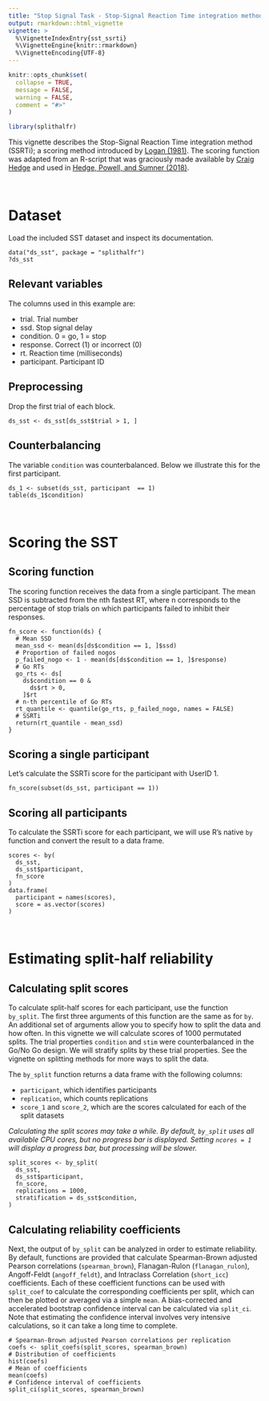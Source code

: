 ---
title: "Stop Signal Task - Stop-Signal Reaction Time integration method"
output: rmarkdown::html_vignette
vignette: >
  %\VignetteIndexEntry{sst_ssrti}
  %\VignetteEngine{knitr::rmarkdown}
  %\VignetteEncoding{UTF-8}
---

```{r, include = FALSE}
knitr::opts_chunk$set(
  collapse = TRUE,
  message = FALSE,
  warning = FALSE,
  comment = "#>"
)
```

```{r setup, message = FALSE, warning = FALSE}
library(splithalfr)
```

This vignette describes the Stop-Signal Reaction Time integration method (SSRTi); a scoring method introduced by [Logan (1981)](http://www.psy.vanderbilt.edu/faculty/logan/Logan(1981).pdf). The scoring function was adapted from an R-script that was graciously made available by [Craig Hedge](https://www.researchgate.net/profile/Craig-Hedge) and used in [Hedge, Powell, and Sumner (2018)](https://doi.org/10.1016/j.tate.2019.102887).

<br />

# Dataset
Load the included SST dataset and inspect its documentation.
```
data("ds_sst", package = "splithalfr")
?ds_sst
```

## Relevant variables
The columns used in this example are:

* trial. Trial number
* ssd. Stop signal delay
* condition. 0 = go, 1 = stop
* response. Correct (1) or incorrect (0)
* rt. Reaction time (milliseconds)
* participant. Participant ID

## Preprocessing
Drop the first trial of each block.
```
ds_sst <- ds_sst[ds_sst$trial > 1, ]
```


## Counterbalancing
The variable `condition` was counterbalanced. Below we illustrate this for the first participant.
```
ds_1 <- subset(ds_sst, participant  == 1)
table(ds_1$condition)
```

<br />


# Scoring the SST

## Scoring function
The scoring function receives the data from a single participant. The mean SSD is subtracted from the nth fastest RT, where n corresponds to the percentage of stop trials on which participants failed to inhibit their responses.
```
fn_score <- function(ds) {
  # Mean SSD
  mean_ssd <- mean(ds[ds$condition == 1, ]$ssd)
  # Proportion of failed nogos
  p_failed_nogo <- 1 - mean(ds[ds$condition == 1, ]$response)
  # Go RTs
  go_rts <- ds[
    ds$condition == 0 &
      ds$rt > 0,
    ]$rt
  # n-th percentile of Go RTs
  rt_quantile <- quantile(go_rts, p_failed_nogo, names = FALSE)
  # SSRTi
  return(rt_quantile - mean_ssd)
}
```

## Scoring a single participant
Let's calculate the SSRTi score for the participant with UserID 1. 
```
fn_score(subset(ds_sst, participant == 1))
```

## Scoring all participants
To calculate the SSRTi score for each participant, we will use R's native `by` function and convert the result to a data frame.
```
scores <- by(
  ds_sst,
  ds_sst$participant,
  fn_score
)
data.frame(
  participant = names(scores),
  score = as.vector(scores)
)
```

<br />

# Estimating split-half reliability

## Calculating split scores
To calculate split-half scores for each participant, use the function `by_split`. The first three arguments of this function are the same as for `by`. An additional set of arguments allow you to specify how to split the data and how often. In this vignette we will calculate scores of 1000 permutated splits. The trial properties `condition` and `stim` were counterbalanced in the Go/No Go design. We will stratify splits by these trial properties. See the vignette on splitting methods for more ways to split the data.

The `by_split` function returns a data frame with the following columns:

* `participant`, which identifies participants
* `replication`, which counts replications
* `score_1` and `score_2`, which are the scores calculated for each of the split datasets

*Calculating the split scores may take a while. By default, `by_split` uses all available CPU cores, but no progress bar is displayed. Setting `ncores = 1` will display a progress bar, but processing will be slower.*

```
split_scores <- by_split(
  ds_sst,
  ds_sst$participant,
  fn_score,
  replications = 1000,
  stratification = ds_sst$condition,
)
```

## Calculating reliability coefficients
Next, the output of `by_split` can be analyzed in order to estimate reliability. By default, functions are provided that calculate Spearman-Brown adjusted Pearson correlations (`spearman_brown`), Flanagan-Rulon (`flanagan_rulon`), Angoff-Feldt (`angoff_feldt`), and Intraclass Correlation (`short_icc`) coefficients. Each of these coefficient functions can be used with `split_coef` to calculate the corresponding coefficients per split, which can then be plotted or averaged via a simple `mean`. A bias-corrected and accelerated bootstrap confidence interval can be calculated via `split_ci`. Note that estimating the confidence interval involves very intensive calculations, so it can take a long time to complete.

```
# Spearman-Brown adjusted Pearson correlations per replication
coefs <- split_coefs(split_scores, spearman_brown)
# Distribution of coefficients
hist(coefs)
# Mean of coefficients
mean(coefs)
# Confidence interval of coefficients
split_ci(split_scores, spearman_brown)
```
